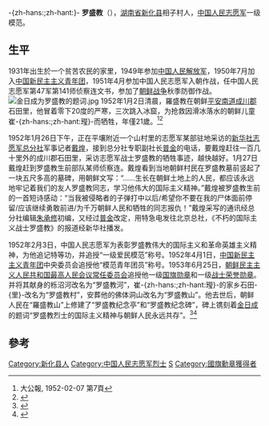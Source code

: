 -{zh-hans:{{CJK-New-Char|2C386|block=E}};zh-hant:<span></span>}-
'''罗盛教'''（{{bd|1931年||1952年|1月2日|CatIdx=L罗}}{{KIA}}），[[湖南省|湖南省]][[新化县|新化县]]相子村人，[[中国人民志愿军|中国人民志愿军]]一级模范。

==生平==
1931年出生於一个贫苦农民的家里，1949年参加[[中国人民解放军|中国人民解放军]]，1950年7月加入[[中国新民主主义青年团|中国新民主主义青年团]]，1951年4月参加中国人民志愿军入朝作战，任中国人民志愿军第47军第141师侦察连文书，参加了[[朝鲜战争|朝鲜战争]]秋季防御作战。 
[[File:金日成为罗盛教的题词.jpg|thumb]]
1952年1月2日清晨，羅盛教在朝鲜[[平安南道|平安南道]][[成川郡|成川郡]]石田里，他冒着零下20度的严寒，三次跳入冰窟，为抢救因滑冰落水的朝鲜儿童崔-{zh-hans:{{僻字|𬎆|⿰王莹}};zh-hant:㼆}-而牺牲，年僅21歲。<ref>大公報, 1952-02-07 第7頁</ref><ref>{{cite news |author= |last= |first= |date=1953-11-09|title=國際主義的情意——記羅盛教烈士的父親羅迭開和朝鮮少年崔-{zh-hans:{{僻字|𬎆|⿰王莹}};zh-hant:㼆}-的會見|url= |newspaper=人民日報|location= |access-date= }}</ref>

1952年1月26日下午，正在平壤附近一个山村里的志愿军某部驻地采访的[[新华社志愿军总分社|新华社志愿军总分社]]军事记者[[戴煌|戴煌]]，接到总分社专职副社长[[普金_(新华社记者)|普金]]的电话，要戴煌赶往一百几十里外的成川郡石田里，采访志愿军战士罗盛教的牺牲事迹，越快越好。1月27日戴煌赶到罗盛教生前部队某师侦察连。戴煌看到当地朝鲜村民在罗盛教墓前竖起了一块五尺多高的墓碑，用朝鲜文写：“……生长在朝鲜土地上的人民，都应该永远地牢记着我们的友人罗盛教同志，学习他伟大的国际主义精神。”戴煌被罗盛教生前的一首短诗感动：“当我被侵略者的子弹打中以后/希望你不要在我的尸体面前停留/应该继续勇敢前进/为千万朝鲜人民和牺牲的同志报仇！”戴煌采写的通讯经总分社编辑[[朱承修|朱承修]]初编，又经过[[普金_(新华社记者)|普金]]改定，用特急电发往北京总社，《不朽的国际主义战士罗盛教》的报道经新华社播发。

1952年2月3日，中国人民志愿军为表彰罗盛教伟大的国际主义和革命英雄主义精神，为他追记特等功，并追授“一级爱民模范”称号。1952年4月1日，[[中国新民主主义青年团|中国新民主主义青年团]]中央委员会追授他“模范青年团员”称号。1953年6月25日，[[朝鲜民主主义人民共和国|朝鲜民主主义人民共和国]][[最高人民会议常任委员会|最高人民会议常任委员会]]追授他一级[[国旗勋章|国旗勋章]]和一级[[战士荣誉勋章|战士荣誉勋章]]。并将其献身的栎沼河改名为“罗盛教河”，崔-{zh-hans:{{僻字|𬎆|⿰王莹}};zh-hant:㼆}-的家乡石田-{里}-改名为“罗盛教村”，安葬他的佛体洞山改名为“罗盛教山”。他去世后，朝鲜人民在“羅盛教山”上修建了“罗盛教纪念亭”和“罗盛教纪念碑”，碑上镌刻着[[金日成|金日成]]的题词“罗盛教烈士的国际主义精神与朝鲜人民永远共存”。<ref name="杨晶2014">{{cite book|author=杨晶|title=英雄人物的故事|url=http://books.google.com/books?id=8OFyDwAAQBAJ&pg=PT103|date=1 October 2014|publisher=|isbn=978-7-5317-3317-1|pages=103}}</ref><ref>{{cite web|url=http://kp.china-embassy.org/chn/zt/F/1g/t1353101.htm|title=罗盛教烈士陵园|publisher=中華人民共和國駐朝鮮大使館|author=|date=2016-04-05|accessdate=2019-07-30|archive-date=2019-07-30|archive-url=https://web.archive.org/web/20190730095852/http://kp.china-embassy.org/chn/zt/F/1g/t1353101.htm|dead-url=no}}</ref>

==參考==
{{Reflist}}

{{DEFAULTSORT:L}}
[[Category:新化县人|Category:新化县人]]
[[Category:中国人民志愿军烈士|Category:中国人民志愿军烈士]]
[[Category:罗姓|S]]
[[Category:國旗勳章獲得者|Category:國旗勳章獲得者]]